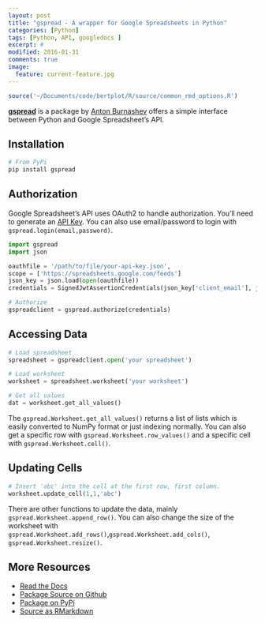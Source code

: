 ```yaml
---
layout: post
title: "gspread - A wrapper for Google Spreadsheets in Python"
categories: [Python]
tags: [Python, API, googledocs ]
excerpt: #
modified: 2016-01-31
comments: true
image:
  feature: current-feature.jpg
---
```


```r
source('~/Documents/code/bertplot/R/source/common_rmd_options.R')
```

[**gspread**](https://github.com/burnash/gspread) is a package by [Anton Burnashev](https://github.com/burnash) offers a simple interface between Python and Google Spreadsheet's API.  

## Installation

```python
# From PyPi
pip install gspread
```

## Authorization

Google Spreadsheet's API uses OAuth2 to handle authorization.  You'll need to generate an [API Key](https://console.developers.google.com/).  You can also use email/password to login with `gspread.login(email,password)`.

```python
import gspread
import json

oauthfile = '/path/to/file/your-api-key.json',                  
scope = ['https://spreadsheets.google.com/feeds']
json_key = json.load(open(oauthfile))
credentials = SignedJwtAssertionCredentials(json_key['client_email'], json_key['private_key'], scope)

# Authorize
gspreadclient = gspread.authorize(credentials)
```

## Accessing Data

```python
# Load spreadsheet
spreadsheet = gspreadclient.open('your spreadsheet')

# Load worksheet
worksheet = spreadsheet.worksheet('your worksheet')

# Get all values
dat = worksheet.get_all_values()
```

The `gspread.Worksheet.get_all_values()` returns a list of lists which is easily converted to NumPy format or just indexing normally.  You can also get a specific row with `gspread.Worksheet.row_values()` and a specific cell with `gspread.Worksheet.cell()`.

## Updating Cells

```python
# Insert 'abc' into the cell at the first row, first column.
worksheet.update_cell(1,1,'abc')
```

There are other functions to update the data, mainly `gspread.Worksheet.append_row()`.  You can also change the size of the worksheet with `gspread.Worksheet.add_rows()`,`gspread.Worksheet.add_cols()`, `gspread.Worksheet.resize()`.


## More Resources
- [Read the Docs](https://gspread.readthedocs.org/en/latest/)
- [Package Source on Github](https://github.com/burnash/gspread)
- [Package on PyPi](https://pypi.python.org/pypi/gspread)
- [Source as RMarkdown](https://github.com/rweyant/bertplot/)
